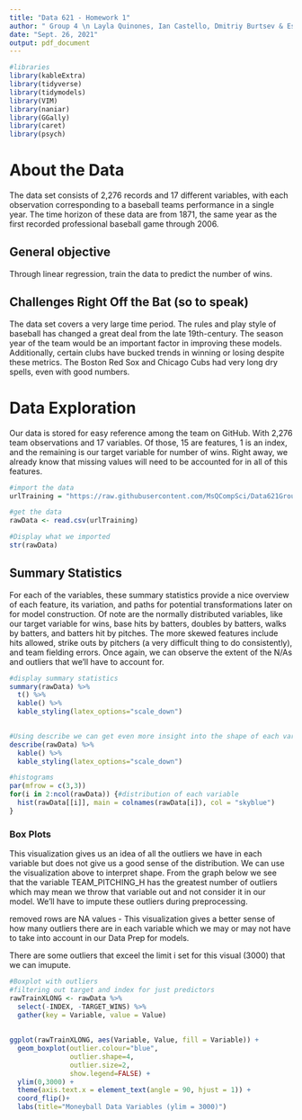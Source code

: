 ```yaml
---
title: "Data 621 - Homework 1"
author: " Group 4 \n Layla Quinones, Ian Castello, Dmitriy Burtsev & Esteban Aramayo "
date: "Sept. 26, 2021"
output: pdf_document
---
```


```r
#libraries
library(kableExtra)
library(tidyverse)
library(tidymodels)
library(VIM)
library(naniar)
library(GGally)
library(caret)
library(psych)
```

# About the Data

The data set consists of 2,276 records and 17 different variables, with each observation corresponding to a baseball teams performance in a single year. The time horizon of these data are from 1871, the same year as the first recorded professional baseball game through 2006. 

## General objective

Through linear regression, train the data to predict the number of wins.

## Challenges Right Off the Bat (so to speak)

The data set covers a very large time period. The rules and play style of baseball has changed a great deal from the late 19th-century. The season year of the team would be an important factor in improving these models. Additionally, certain clubs have bucked trends in winning or losing despite these metrics. The Boston Red Sox and Chicago Cubs had very long dry spells, even with good numbers. 

# Data Exploration

Our data is stored for easy reference among the team on GitHub. With 2,276 team observations and 17 variables. Of those, 15 are features, 1 is an index, and the remaining is our target variable for number of wins. Right away, we already know that missing values will need to be accounted for in all of this features.


```r
#import the data
urlTraining = "https://raw.githubusercontent.com/MsQCompSci/Data621Group4/main/HW1/moneyball-training-data.csv"

#get the data
rawData <- read.csv(urlTraining)

#Display what we imported
str(rawData)
```

## Summary Statistics

For each of the variables, these summary statistics provide a nice overview of each feature, its variation, and paths for potential transformations later on for model construction. Of note are the normally distributed variables, like our target variable for wins, base hits by batters, doubles by batters, walks by batters, and batters hit by pitches. The more skewed features include hits allowed, strike outs by pitchers (a very difficult thing to do consistently), and team fielding errors. Once again, we can observe the extent of the N/As and outliers that we'll have to account for. 

```r
#display summary statistics
summary(rawData) %>%
  t() %>%
  kable() %>%
  kable_styling(latex_options="scale_down")
  

#Using describe we can get even more insight into the shape of each variable
describe(rawData) %>%
  kable() %>%
  kable_styling(latex_options="scale_down")

#histograms
par(mfrow = c(3,3))
for(i in 2:ncol(rawData)) {#distribution of each variable
  hist(rawData[[i]], main = colnames(rawData[i]), col = "skyblue")
}
```

### Box Plots

This visualization gives us an idea of all the outliers we have in each variable but does not give us a good sense of the distribution. We can use the visualization above to interpret shape. From the graph below we see that the variable TEAM_PITCHING_H has the greatest number of outliers which may mean we throw that variable out and not consider it in our model. We'll have to impute these outliers during preprocessing.

removed rows are NA values - This visualization gives a better sense of how many outliers there are in each variable which we may or may not have to take into account in our Data Prep for models.

There are some outliers that exceel the limit i set for this visual (3000) that we can imupute.



```r
#Boxplot with outliers
#filtering out target and index for just predictors
rawTrainXLONG <- rawData %>%
  select(-INDEX, -TARGET_WINS) %>%
  gather(key = Variable, value = Value)
  
  
ggplot(rawTrainXLONG, aes(Variable, Value, fill = Variable)) + 
  geom_boxplot(outlier.colour="blue", 
               outlier.shape=4, 
               outlier.size=2, 
               show.legend=FALSE) + 
  ylim(0,3000) +
  theme(axis.text.x = element_text(angle = 90, hjust = 1)) +
  coord_flip()+
  labs(title="Moneyball Data Variables (ylim = 3000)")
```


















